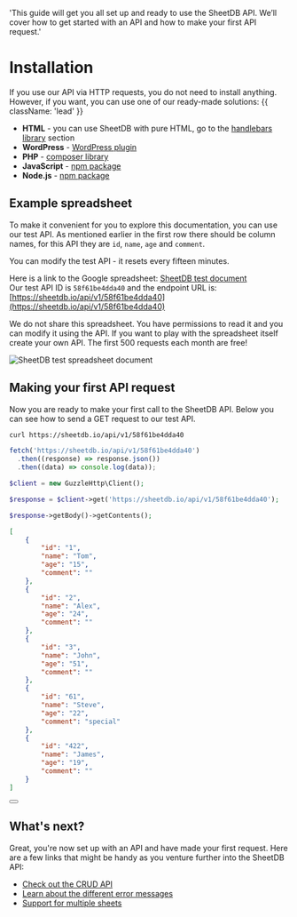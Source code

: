 

  'This guide will get you all set up and ready to use the SheetDB API. We’ll cover how to get started with an API and how to make your first API request.'

# Installation

If you use our API via HTTP requests, you do not need to install anything. However, if you want, you can use one of our ready-made solutions: {{ className: 'lead' }}

* **HTML** - you can use SheetDB with pure HTML, go to the [handlebars library](/handlebars) section
* **WordPress** - [WordPress plugin](https://wordpress.org/plugins/sheetdb/)
* **PHP** - [composer library](https://github.com/sheetdb/sheetdb-php)
* **JavaScript** - [npm package](https://github.com/sheetdb/sheetdb-js)
* **Node.js** - [npm package](https://github.com/sheetdb/sheetdb-node)

## Example spreadsheet

To make it convenient for you to explore this documentation, you can use our test API. As mentioned earlier in the first row there should be column names, for this API they are `id`, `name`, `age` and `comment`.

<Note>
    You can modify the test API - it resets every fifteen minutes.
</Note>

Here is a link to the Google spreadsheet: [SheetDB test document](https://docs.google.com/spreadsheets/d/1mrsgBk4IAdSs8Ask5H1z3bWYDlPTKplDIU_FzyktrGk/edit#gid=0)<br />
Our test API ID is `58f61be4dda40` and the endpoint URL is: [https://sheetdb.io/api/v1/58f61be4dda40](https://sheetdb.io/api/v1/58f61be4dda40)

<Note>
    We do not share this spreadsheet. You have permissions to read it and you can modify it using the API. If you want to play with the spreadsheet itself create your own API. The first 500 requests each month are free!
</Note>

<Image
    src={testSpreadsheet}
    alt="SheetDB test spreadsheet document"
    className="object-contain object-left w-full md:w-[600px]"
/>

## Making your first API request

Now you are ready to make your first call to the SheetDB API. Below you can see how to send a GET request to our test API.

<CodeGroup tag="GET" label="/api/v1/{API_ID}">

```bash {{ title: 'cURL' }}
curl https://sheetdb.io/api/v1/58f61be4dda40
```

```js
fetch('https://sheetdb.io/api/v1/58f61be4dda40')
  .then((response) => response.json())
  .then((data) => console.log(data));
```

```php
$client = new GuzzleHttp\Client();

$response = $client->get('https://sheetdb.io/api/v1/58f61be4dda40');

$response->getBody()->getContents();
```

</CodeGroup>

```json {{ title: 'JSON Response' }}
[
    {
        "id": "1",
        "name": "Tom",
        "age": "15",
        "comment": ""
    },
    {
        "id": "2",
        "name": "Alex",
        "age": "24",
        "comment": ""
    },
    {
        "id": "3",
        "name": "John",
        "age": "51",
        "comment": ""
    },
    {
        "id": "61",
        "name": "Steve",
        "age": "22",
        "comment": "special"
    },
    {
        "id": "422",
        "name": "James",
        "age": "19",
        "comment": ""
    }
]
```

<div className="not-prose">
  <Button
    href="/sheetdb-api/read"
    variant="text"
    arrow="right"
    children="Read the docs for the GET endpoint"
  />
</div>

## What's next?

Great, you're now set up with an API and have made your first request. Here are a few links that might be handy as you venture further into the SheetDB API:

- [Check out the CRUD API](/sheetdb-api/read)
- [Learn about the different error messages](/errors)
- [Support for multiple sheets](/multiple-sheets)
